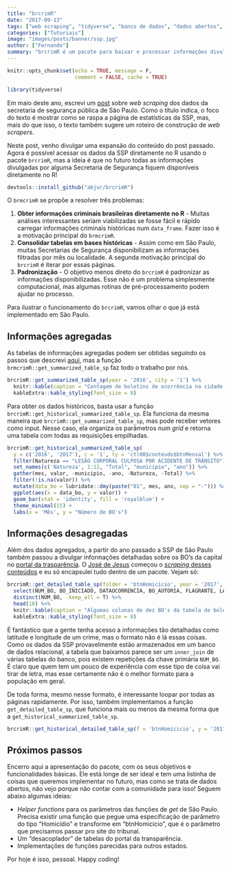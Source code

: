 ```yaml
---
title: "brcrimR"
date: "2017-09-13"
tags: ["web scraping", "tidyverse", "banco de dados", "dados abertos", "api"]
categories: ["Tutoriais"]
image: "images/posts/banner/ssp.jpg"
author: ["Fernando"]
summary: "brcrimR é um pacote para baixar e processar informações divulgadas pelas secretarias de segurança pública do Brasil. Neste post, apresentamos as funcionalidades do pacote aplicadas ao estado de São Paulo."
---
```


```r
knitr::opts_chunk$set(echo = TRUE, message = F, 
                      comment = FALSE, cache = TRUE)

library(tidyverse)
```

Em maio deste ano, escrevi um [post](http://curso-r.com/blog/2017/05/19/2017-05-19-scrapper-ssp/) sobre _web scraping_ dos dados da secretaria de segurança pública de São Paulo. Como o título indica, o foco do texto é mostrar como se raspa a página de estatísticas da SSP, mas, mais do que isso, o texto também sugere um roteiro de construção de _web scrapers_.

Neste post, venho divulgar uma expansão do conteúdo do post passado. Agora é possível acessar os dados da SSP diretamente no R usando o pacote `brcrimR`, mas a ideia é que no futuro todas as informações divulgadas por alguma Secretaria de Segurança fiquem disponíveis diretamente no R!

```r
devtools::install_github("abjur/brcrimR")
```


O `brmcrimR` se propõe a resolver três problemas:

1. **Obter informações criminais brasileiras diretamente no R** - Muitas análises interessantes seriam viabilizadas se fosse fácil e rápido carregar informações criminais históricas num `data_frame`. Fazer isso é a motivação principal do `brmcrimR`.
1. **Consolidar tabelas em bases históricas** - Assim como em São Paulo, muitas Secretarias de Segurança disponibilizam as informações filtradas por mês ou localidade. A segunda motivação principal do `brcrimR` é iterar por essas páginas.
1. **Padronização** - O objetivo menos direto do `brcrimR` é padronizar as informações disponibilizadas. Esse não é um problema simplesmente computacional, mas algumas rotinas de pré-processamento podem ajudar no processo.

Para ilustrar o funcionamento do `brcrimR`, vamos olhar o que já está implementado em São Paulo. 

## Informações agregadas

As tabelas de informações agregadas podem ser obtidas seguindo os passos que descrevi [aqui](http://curso-r.com/blog/2017/05/19/2017-05-19-scrapper-ssp/), mas a função `brmcrimR::get_summarized_table_sp` faz todo o trabalho por nós.

```r
brcrimR::get_summarized_table_sp(year = '2016', city = '1') %>% 
  knitr::kable(caption = "Contagem de boletins de ocorrência na cidade de Amparo.") %>% 
  kableExtra::kable_styling(font_size = 8)
```

Para obter os dados históricos, basta usar a função `brcrimR::get_historical_summarized_table_sp`. Ela funciona da mesma maneira que `brcrimR::get_summarized_table_sp`, mas pode receber vetores como input. Nesse caso, ela organiza os parâmetros num _grid_ e retorna uma tabela com todas as requisições empilhadas.

```r
brcrimR::get_historical_summarized_table_sp(
  y = c('2016', '2017'), c = '1', ty = 'ctl00$conteudo$btnMensal') %>% 
  filter(Natureza == "LESÃO CORPORAL CULPOSA POR ACIDENTE DE TRÂNSITO") %>% 
  set_names(c('Natureza', 1:12, "Total", "municipio", "ano")) %>% 
  gather(mes, valor, -municipio, -ano, -Natureza, -Total) %>% 
  filter(!is.na(valor)) %>% 
  mutate(data_bo = lubridate::dmy(paste("01", mes, ano, sep = "-"))) %>% 
  ggplot(aes(x = data_bo, y = valor)) +
  geom_bar(stat = 'identity', fill = 'royalblue') +
  theme_minimal(15) +
  labs(x = 'Mês', y = "Número de BO's")
```

## Informações desagregadas

Além dos dados agregados, a partir do ano passado a SSP de São Paulo também passou a divulgar informações detalhadas sobre os BO's da capital no [portal da trasparência](http://www.ssp.sp.gov.br/transparenciassp/). O [José de Jesus](https://github.com/jjesusfilho) começou o [_scraping_ desses conteúdos](https://gist.github.com/jjesusfilho/3b0f99f80a0bce019bda3fce54486b9d) e eu só encapsulei tudo dentro de um pacote. Vejam só:

```r
brcrimR::get_detailed_table_sp(folder = 'btnHomicicio', year = '2017', month = '1', department = '0') %>%
  select(NUM_BO, BO_INICIADO, DATAOCORRENCIA, BO_AUTORIA, FLAGRANTE, LATITUDE, LONGITUDE) %>% 
  distinct(NUM_BO, .keep_all = T) %>% 
  head(10) %>% 
  knitr::kable(caption = "Algumas colunas de dez BO's da tabela de boletins de ocorrência de homicídio de janeiro de 2017.") %>% 
  kableExtra::kable_styling(font_size = 8)
```

É fantástico que a gente tenha acesso a informações tão detalhadas como latitude e longitude de um crime, mas o formato não é lá essas coisas. Como os dados da SSP provavelmente estão armazenados em um banco de dados relacional, a tabela que baixamos parece ser um `inner_join` de várias tabelas do banco, pois existem repetições da chave primária `NUM_BO`. É claro que quem tem um pouco de experiência com esse tipo de coisa vai tirar de letra, mas esse certamente não é o melhor formato para a população em geral.

De toda forma, mesmo nesse formato, é interessante loopar por todas as páginas rapidamente. Por isso, também implementamos a função `get_detailed_table_sp`, que funciona mais ou menos da mesma forma que a `get_historical_summarized_table_sp`. 

```r
brcrimR::get_historical_detailed_table_sp(f = 'btnHomicicio', y = '2017', m = 1:8, d = '0')
```


## Próximos passos

Encerro aqui a apresentação do pacote, com os seus objetivos e funcionalidades básicas. Ele está longe de ser ideal e tem uma listinha de coisas que queremos implementar no futuro, mas como se trata de dados abertos, não vejo porque não contar com a comunidade para isso! Seguem abaixo algumas ideias:

- _Helper functions_ para os parâmetros das funções de _get_ de São Paulo. Precisa existir uma função que pegue uma especificação de parâmetro do tipo "Homicídio" e transforme em "btnHomicicio", que é o parâmetro que precisamos passar pro site do tribunal.
- Um "desacoplador" de tabelas do portal da transparência.
- Implementações de funções parecidas para outros estados.

Por hoje é isso, pessoal. Happy coding!

